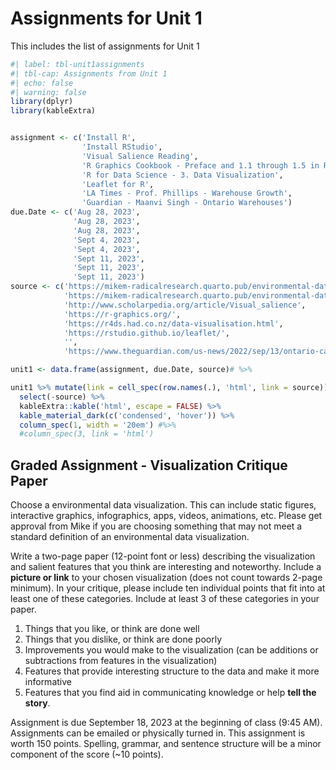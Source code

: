 # Assignments for Unit 1 {#sec-assignment1}

::: {.callout-note appearance="simple"}
This includes the list of assignments for Unit 1
:::

```r
#| label: tbl-unit1assignments
#| tbl-cap: Assignments from Unit 1
#| echo: false
#| warning: false
library(dplyr)
library(kableExtra)


assignment <- c('Install R', 
                'Install RStudio', 
                'Visual Salience Reading',
                'R Graphics Cookbook - Preface and 1.1 through 1.5 in R Basics',
                'R for Data Science - 3. Data Visualization', 
                'Leaflet for R', 
                'LA Times - Prof. Phillips - Warehouse Growth', 
                'Guardian - Maanvi Singh - Ontario Warehouses')
due.Date <- c('Aug 28, 2023', 
              'Aug 28, 2023', 
              'Aug 28, 2023', 
              'Sept 4, 2023', 
              'Sept 4, 2023', 
              'Sept 11, 2023',
              'Sept 11, 2023', 
              'Sept 11, 2023')
source <- c('https://mikem-radicalresearch.quarto.pub/environmental-data-visualization/tools.html', 
            'https://mikem-radicalresearch.quarto.pub/environmental-data-visualization/tools.html', 
            'http://www.scholarpedia.org/article/Visual_salience', 
            'https://r-graphics.org/',
            'https://r4ds.had.co.nz/data-visualisation.html', 
            'https://rstudio.github.io/leaflet/',
            '', 
            'https://www.theguardian.com/us-news/2022/sep/13/ontario-california-amazon-warehouses')

unit1 <- data.frame(assignment, due.Date, source)# %>% 

unit1 %>% mutate(link = cell_spec(row.names(.), 'html', link = source)) %>% 
  select(-source) %>% 
  kableExtra::kable('html', escape = FALSE) %>% 
  kable_material_dark(c('condensed', 'hover')) %>% 
  column_spec(1, width = '20em') #%>% 
  #column_spec(3, link = 'html')

```

## Graded Assignment - Visualization Critique Paper

Choose a environmental data visualization. This can include static figures, interactive graphics, infographics, apps, videos, animations, etc. Please get approval from Mike if you are choosing something that may not meet a standard definition of an environmental data visualization.  

Write a two-page paper (12-point font or less) describing the visualization and salient features that you think are interesting and noteworthy. Include a **picture or link** to your chosen visualization (does not count towards 2-page minimum). In your critique, please include ten individual points that fit into at least one of these categories. Include at least 3 of these categories in your paper.

1. Things that you like, or think are done well
2. Things that you dislike, or think are done poorly
3. Improvements you would make to the visualization (can be additions or subtractions from features in the visualization)
4. Features that provide interesting structure to the data and make it more informative
5. Features that you find aid in communicating knowledge or help **tell the story**.  

Assignment is due September 18, 2023 at the beginning of class (9:45 AM).  Assignments can be emailed or physically turned in. This assignment is worth 150 points. Spelling, grammar, and sentence structure will be a minor component of the score (~10 points).    